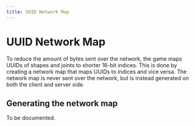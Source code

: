 ```yaml
---
title: UUID Network Map
---
```


# UUID Network Map

To reduce the amount of bytes sent over the network, the game maps UUIDs of shapes and joints to shorter 16-bit indices. This is done by creating a network map that maps UUIDs to indices and vice versa. The network map is never sent over the network, but is instead generated on both the client and server side.

## Generating the network map

To be documented.
